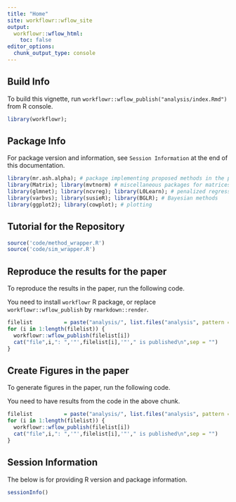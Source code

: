 ```yaml
---
title: "Home"
site: workflowr::wflow_site
output:
  workflowr::wflow_html:
    toc: false
editor_options:
  chunk_output_type: console
---
```


## Build Info

To build this vignette, run `workflowr::wflow_publish("analysis/index.Rmd")` from R console.

```r
library(workflowr);
```

## Package Info

For package version and information, see `Session Information` at the end of this documentation.

```r
library(mr.ash.alpha); # package implementing proposed methods in the paper
library(Matrix); library(mvtnorm) # miscellaneous packages for matrices
library(glmnet); library(ncvreg); library(L0Learn); # penalized regression methods
library(varbvs); library(susieR); library(BGLR); # Bayesian methods
library(ggplot2); library(cowplot); # plotting
```

## Tutorial for the Repository

```r
source('code/method_wrapper.R')
source('code/sim_wrapper.R')
```

## Reproduce the results for the paper

To reproduce the results in the paper, run the following code.

You need to install `workflowr` R package, or replace `workflowr::wflow_publish` by `rmarkdown::render`.

```r
filelist          = paste("analysis/", list.files("analysis", pattern = "*_Sourcecode.Rmd"), sep = "")
for (i in 1:length(filelist)) {
  workflowr::wflow_publish(filelist[i])
  cat("file",i,": ",'"',filelist[i],'"'," is published\n",sep = "")
}
```

## Create Figures in the paper

To generate figures in the paper, run the following code.

You need to have results from the code in the above chunk.

```r
filelist          = paste("analysis/", list.files("analysis", pattern = "*_Plot.Rmd"), sep = "")
for (i in 1:length(filelist)) {
  workflowr::wflow_publish(filelist[i])
  cat("file",i,": ",'"',filelist[i],'"'," is published\n",sep = "")
}
```

## Session Information

The below is for providing R version and package information.

```r
sessionInfo()
```